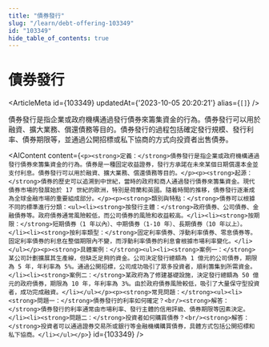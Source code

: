 ```yaml
---
title: "債券發行"
slug: "/learn/debt-offering-103349"
id: "103349"
hide_table_of_contents: true
---
```



# 債券發行

<ArticleMeta id={103349} updatedAt={'2023-10-05 20:20:21'} alias={`[]`} />
<div className='border-solid border-b border-t-0 my-4 border-[var(--ifm-color-gray-300)]' />

債券發行是指企業或政府機構通過發行債券來籌集資金的行為。債券發行可以用於融資、擴大業務、償還債務等目的。債券發行的過程包括確定發行規模、發行利率、債券期限等，並通過公開招標或私下協商的方式向投資者出售債券。

<AIContent content={`<p><strong>定義：</strong>債券發行是指企業或政府機構通過發行債券來籌集資金的行為。債券是一種固定收益證券，發行方承諾在未來某個日期償還本金並支付利息。債券發行可以用於融資、擴大業務、償還債務等目的。</p><p><strong>起源：</strong>債券的歷史可以追溯到中世紀，當時的政府和商人通過發行債券來籌集資金。現代債券市場的發展始於 17 世紀的歐洲，特別是荷蘭和英國。隨着時間的推移，債券發行逐漸成為全球金融市場的重要組成部分。</p><p><strong>類別與特點：</strong>債券可以根據不同的標準進行分類：<ul><li><strong>按發行主體：</strong>政府債券、公司債券、金融債券等。政府債券通常風險較低，而公司債券的風險和收益較高。</li><li><strong>按期限：</strong>短期債券（1 年以內）、中期債券（1-10 年）、長期債券（10 年以上）。</li><li><strong>按利率類型：</strong>固定利率債券、浮動利率債券、零息債券等。固定利率債券的利息在整個期限內不變，而浮動利率債券的利息會根據市場利率變化。</li></ul></p><p><strong>具體案例：</strong><ul><li><strong>案例一：</strong>某公司計劃擴展其生產線，但缺乏足夠的資金。公司決定發行總額為 1 億元的公司債券，期限為 5 年，年利率為 5%。通過公開招標，公司成功吸引了眾多投資者，順利籌集到所需資金。</li><li><strong>案例二：</strong>某政府為了修建基礎設施，決定發行總額為 50 億元的政府債券，期限為 10 年，年利率為 3%。由於政府債券風險較低，吸引了大量保守型投資者，成功完成融資。</li></ul></p><p><strong>常見問題：</strong><ul><li><strong>問題一：</strong>債券發行的利率如何確定？<br/><strong>解答：</strong>債券發行的利率通常由市場利率、發行主體的信用評級、債券期限等因素決定。</li><li><strong>問題二：</strong>投資者如何購買債券？<br/><strong>解答：</strong>投資者可以通過證券交易所或銀行等金融機構購買債券，具體方式包括公開招標和私下協商。</li></ul></p>`} id={103349} />

